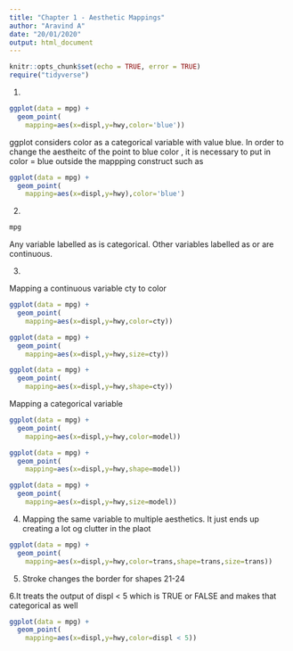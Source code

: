 ```yaml
---
title: "Chapter 1 - Aesthetic Mappings"
author: "Aravind A"
date: "20/01/2020"
output: html_document
---
```


```r
knitr::opts_chunk$set(echo = TRUE, error = TRUE)
require("tidyverse")
```

1. 

```r
ggplot(data = mpg) +
  geom_point(
    mapping=aes(x=displ,y=hwy,color='blue'))
```

ggplot considers color as a categorical variable with value blue. In order to change the aestheitc of the point to blue color , it is necessary to put in color = blue outside the  mappping construct such as

```r
ggplot(data = mpg) +
  geom_point(
    mapping=aes(x=displ,y=hwy),color='blue')

```

2. 

```r
mpg
```

Any variable labelled as <chr> is categorical. Other variables labelled as <int> or <dbl> are continuous.

3.

Mapping a continuous variable cty to color

```r
ggplot(data = mpg) +
  geom_point(
    mapping=aes(x=displ,y=hwy,color=cty))
```

```r
ggplot(data = mpg) +
  geom_point(
    mapping=aes(x=displ,y=hwy,size=cty))
```

```r
ggplot(data = mpg) +
  geom_point(
    mapping=aes(x=displ,y=hwy,shape=cty))
```


Mapping a categorical variable

```r
ggplot(data = mpg) +
  geom_point(
    mapping=aes(x=displ,y=hwy,color=model))
```

```r
ggplot(data = mpg) +
  geom_point(
    mapping=aes(x=displ,y=hwy,shape=model))
```

```r
ggplot(data = mpg) +
  geom_point(
    mapping=aes(x=displ,y=hwy,size=model))
```







4. Mapping the same variable to multiple aesthetics. It just ends up creating a lot og clutter in the plaot

```r
ggplot(data = mpg) +
  geom_point(
    mapping=aes(x=displ,y=hwy,color=trans,shape=trans,size=trans))
```



5. Stroke changes the border for shapes 21-24 

6.It treats the output of displ  < 5 which is TRUE or FALSE and makes that categorical as well

```r
ggplot(data = mpg) +
  geom_point(
    mapping=aes(x=displ,y=hwy,color=displ < 5))
```
